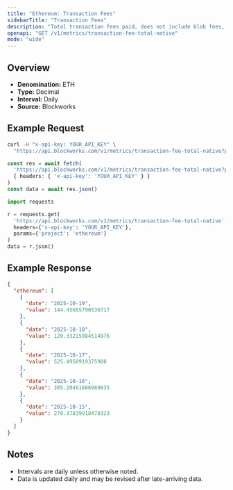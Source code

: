 ```yaml
---
title: "Ethereum: Transaction Fees"
sidebarTitle: "Transaction Fees"
description: "Total transaction fees paid, does not include blob fees, out-of-protocol tips, or additional sources of revenue"
openapi: "GET /v1/metrics/transaction-fee-total-native"
mode: "wide"
---
```


## Overview

- **Denomination:** ETH
- **Type:** Decimal
- **Interval:** Daily
- **Source:** Blockworks

## Example Request

<CodeGroup>

```bash cURL
curl -H "x-api-key: YOUR_API_KEY" \
  "https://api.blockworks.com/v1/metrics/transaction-fee-total-native?project=ethereum"
```

```typescript TypeScript
const res = await fetch(
  'https://api.blockworks.com/v1/metrics/transaction-fee-total-native?project=ethereum',
  { headers: { 'x-api-key': 'YOUR_API_KEY' } }
)
const data = await res.json()
```

```python Python
import requests

r = requests.get(
  'https://api.blockworks.com/v1/metrics/transaction-fee-total-native',
  headers={'x-api-key': 'YOUR_API_KEY'},
  params={'project': 'ethereum'}
)
data = r.json()
```

</CodeGroup>

## Example Response

```json
{
  "ethereum": [
    {
      "date": "2025-10-19",
      "value": 144.45665790536717
    },
    {
      "date": "2025-10-18",
      "value": 120.33215984514976
    },
    {
      "date": "2025-10-17",
      "value": 525.4950919375908
    },
    {
      "date": "2025-10-16",
      "value": 305.20461606989835
    },
    {
      "date": "2025-10-15",
      "value": 270.37839918478323
    }
  ]
}
```

## Notes
- Intervals are daily unless otherwise noted.
- Data is updated daily and may be revised after late-arriving data.